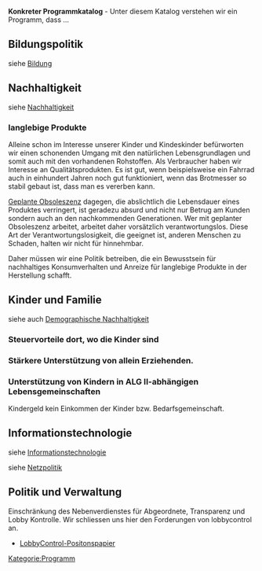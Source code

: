 '''Konkreter Programmkatalog''' - Unter diesem Katalog verstehen wir ein Programm, dass ...

== Bildungspolitik ==
siehe [[Bildung]]

== Nachhaltigkeit ==
siehe [[Nachhaltigkeit]]


=== langlebige Produkte ===
Alleine schon im Interesse unserer Kinder und Kindeskinder befürworten wir einen schonenden Umgang mit den natürlichen Lebensgrundlagen und somit auch mit den vorhandenen Rohstoffen. Als Verbraucher haben wir Interesse an Qualitätsprodukten. Es ist gut, wenn beispielsweise ein Fahrrad auch in einhundert Jahren noch gut funktioniert, wenn das Brotmesser so stabil gebaut ist, dass man es vererben kann.

[https://de.wikipedia.org/wiki/Geplante_Obsoleszenz Geplante Obsoleszenz] dagegen, die abslichtlich die Lebensdauer eines Produktes verringert, ist geradezu absurd und nicht nur Betrug am Kunden sondern auch an den nachkommenden Generationen. Wer mit geplanter Obsoleszenz arbeitet, arbeitet daher vorsätzlich verantwortungslos. Diese Art der Verantwortungslosigkeit, die geeignet ist, anderen Menschen zu Schaden, halten wir nicht für hinnehmbar.

Daher müssen wir eine Politik betreiben, die ein Bewusstsein für nachhaltiges Konsumverhalten und Anreize für langlebige Produkte in der Herstellung schafft.
  
== Kinder und Familie ==
siehe auch [[Demographische Nachhaltigkeit]]

=== Steuervorteile dort, wo die Kinder sind ===

=== Stärkere Unterstützung von allein Erziehenden. ===


=== Unterstützung von Kindern in ALG II-abhängigen Lebensgemeinschaften ===

Kindergeld kein Einkommen der Kinder bzw. Bedarfsgemeinschaft.


== Informationstechnologie ==

siehe [[Informationstechnologie]]

siehe [[Netzpolitik]]


== Politik und Verwaltung ==

Einschränkung des Nebenverdienstes für Abgeordnete, Transparenz und Lobby Kontrolle. Wir schliessen uns hier den Forderungen von lobbycontrol an.

* [[https://www.lobbycontrol.de/wp-content/uploads/LobbyControl-Positonspapier.pdf|LobbyControl-Positonspapier]]

[[Kategorie:Programm]]